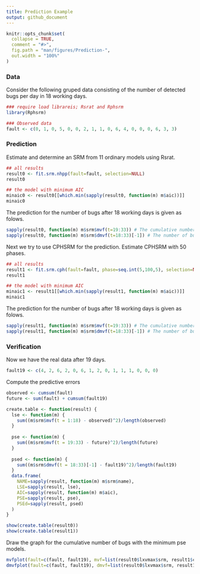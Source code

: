 ```yaml
---
title: Prediction Example
output: github_document
---
```


```r
knitr::opts_chunk$set(
  collapse = TRUE,
  comment = "#>",
  fig.path = "man/figures/Prediction-",
  out.width = "100%"
)
```

### Data

Consider the following gruped data consisting of the number of detected bugs per day in 18 working days.

```r
### require load librareis; Rsrat and Rphsrm
library(Rphsrm)

### Observed data
fault <- c(0, 1, 0, 5, 0, 0, 2, 1, 1, 0, 6, 4, 0, 0, 0, 6, 3, 3)
```

### Prediction

Estimate and determine an SRM from 11 ordinary models using Rsrat.

```r
## all results
result0 <- fit.srm.nhpp(fault=fault, selection=NULL)
result0

## the model with minimum AIC
minaic0 <- result0[[which.min(sapply(result0, function(m) m$aic))]]
minaic0
```

The prediction for the number of bugs after 18 working days is given as folows.

```r
sapply(result0, function(m) m$srm$mvf(t=19:33)) # The cumulative number of bugs up to 33 days
sapply(result0, function(m) m$srm$dmvf(t=18:33)[-1]) # The number of bugs per day after 18 days
```

Next we try to use CPHSRM for the prediction. Estimate CPHSRM with 50 phases.

```r
## all results
result1 <- fit.srm.cph(fault=fault, phase=seq.int(5,100,5), selection=NULL)
result1

## the model with minimum AIC
minaic1 <- result1[[which.min(sapply(result1, function(m) m$aic))]]
minaic1
```

The prediction for the number of bugs after 18 working days is given as folows.

```r
sapply(result1, function(m) m$srm$mvf(t=19:33)) # The cumulative number of bugs up to 33 days
sapply(result1, function(m) m$srm$dmvf(t=18:33)[-1]) # The number of bugs per day after 18 days
```

### Verification

Now we have the real data after 19 days.

```r
fault19 <- c(4, 2, 6, 2, 0, 6, 1, 2, 0, 1, 1, 1, 0, 0, 0)
```

Compute the predictive errors

```r
observed <- cumsum(fault)
future <- sum(fault) + cumsum(fault19)

create.table <- function(result) {
  lse <- function(m) {
    sum((m$srm$mvf(t = 1:18) - observed)^2)/length(observed)
  }
  
  pse <- function(m) {
    sum((m$srm$mvf(t = 19:33) - future)^2)/length(future)
  }
  
  psed <- function(m) {
    sum((m$srm$dmvf(t = 18:33)[-1] - fault19)^2)/length(fault19)
  }
  data.frame(
    NAME=sapply(result, function(m) m$srm$name),
    LSE=sapply(result, lse),
    AIC=sapply(result, function(m) m$aic),
    PSE=sapply(result, pse),
    PSEd=sapply(result, psed)
  )
}

show(create.table(result0))
show(create.table(result1))
```

Draw the graph for the cumulative number of bugs with the minimum pse models.

```r
mvfplot(fault=c(fault, fault19), mvf=list(result0$lxvmax$srm, result1$cph70$srm))
dmvfplot(fault=c(fault, fault19), dmvf=list(result0$lxvmax$srm, result1$cph70$srm))
```

